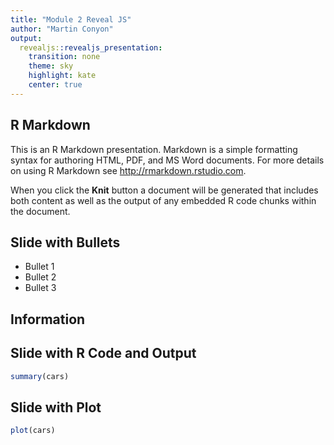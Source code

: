 ```yaml
---
title: "Module 2 Reveal JS"
author: "Martin Conyon"
output: 
  revealjs::revealjs_presentation:
    transition: none
    theme: sky
    highlight: kate
    center: true
---
```


## R Markdown

This is an R Markdown presentation. Markdown is a simple formatting syntax for authoring HTML, PDF, and MS Word documents. For more details on using R Markdown see <http://rmarkdown.rstudio.com>.

When you click the **Knit** button a document will be generated that includes both content as well as the output of any embedded R code chunks within the document.

## Slide with Bullets

- Bullet 1
- Bullet 2
- Bullet 3

## Information



## Slide with R Code and Output

```r
summary(cars)
```

## Slide with Plot

```r
plot(cars)
```

